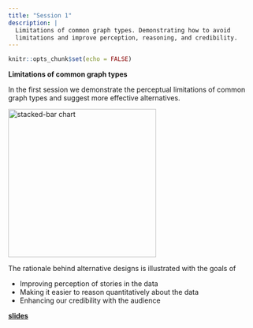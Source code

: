 ```yaml
---
title: "Session 1"
description: |
  Limitations of common graph types. Demonstrating how to avoid   
  limitations and improve perception, reasoning, and credibility. 
---
```


```r
knitr::opts_chunk$set(echo = FALSE)
```

**Limitations of common graph types**

In the first session we demonstrate the perceptual limitations of common graph types and suggest more effective alternatives. 

<img src="images/stacked-bar-preview.png" alt="stacked-bar chart" style="width:300px">

The rationale behind alternative designs is illustrated with the goals of 
  
- Improving perception of stories in the data
- Making it easier to reason quantitatively about the data
- Enhancing our credibility with the audience


[**slides**](slides/slides-day1-01.html)


